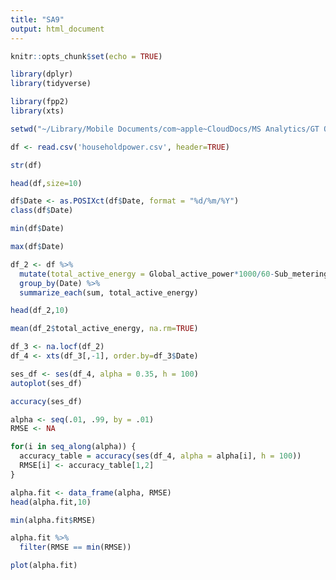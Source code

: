 ```yaml
---
title: "SA9"
output: html_document
---
```


```r
knitr::opts_chunk$set(echo = TRUE)
```

```r
library(dplyr)
library(tidyverse)

library(fpp2)
library(xts)

```


```r
setwd("~/Library/Mobile Documents/com~apple~CloudDocs/MS Analytics/GT OMSA/SP20 MGMT 6203/Wk14")
```

```r
df <- read.csv('householdpower.csv', header=TRUE)
```

```r
str(df)
```

```r
head(df,size=10)
```


```r
df$Date <- as.POSIXct(df$Date, format = "%d/%m/%Y")
class(df$Date)
```

```r
min(df$Date)
```

```r
max(df$Date)
```

```r
df_2 <- df %>% 
  mutate(total_active_energy = Global_active_power*1000/60-Sub_metering_1-Sub_metering_2-Sub_metering_3) %>% 
  group_by(Date) %>% 
  summarize_each(sum, total_active_energy)

head(df_2,10)
```

```r
mean(df_2$total_active_energy, na.rm=TRUE)
```


```r
df_3 <- na.locf(df_2)
df_4 <- xts(df_3[,-1], order.by=df_3$Date)
```

```r
ses_df <- ses(df_4, alpha = 0.35, h = 100)
autoplot(ses_df)
```
```r
accuracy(ses_df)
```

```r
alpha <- seq(.01, .99, by = .01)
RMSE <- NA

for(i in seq_along(alpha)) {
  accuracy_table = accuracy(ses(df_4, alpha = alpha[i], h = 100))
  RMSE[i] <- accuracy_table[1,2]
}

alpha.fit <- data_frame(alpha, RMSE)
head(alpha.fit,10)
```
```r
min(alpha.fit$RMSE)
```

```r
alpha.fit %>% 
  filter(RMSE == min(RMSE))
```

```r
plot(alpha.fit)
```



